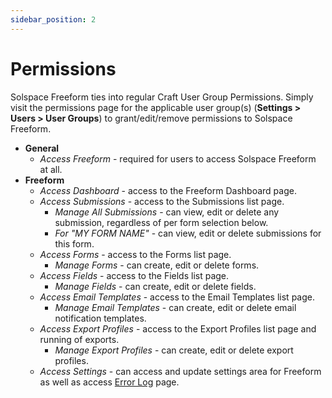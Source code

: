 ```yaml
---
sidebar_position: 2
---
```




# Permissions

Solspace Freeform ties into regular Craft User Group Permissions. Simply visit the permissions page for the applicable user group(s) (**Settings > Users > User Groups**) to grant/edit/remove permissions to Solspace Freeform.

<Photo img={PermissionPhoto} alt="Permissions" />

- **General**
  - _Access Freeform_ - required for users to access Solspace Freeform at all.
- **Freeform**
  - _Access Dashboard_ - access to the Freeform Dashboard page.
  - _Access Submissions_ - access to the Submissions list page.
    - _Manage All Submissions_ - can view, edit or delete any submission, regardless of per form selection below.
    - _For "MY FORM NAME"_ - can view, edit or delete submissions for this form.
  - _Access Forms_ - access to the Forms list page.
    - _Manage Forms_ - can create, edit or delete forms.
  - _Access Fields_ - access to the Fields list page.
    - _Manage Fields_ - can create, edit or delete fields.
  - _Access Email Templates_ - access to the Email Templates list page.
    - _Manage Email Templates_ - can create, edit or delete email notification templates.
  - _Access Export Profiles_ - access to the Export Profiles list page and running of exports.
    - _Manage Export Profiles_ - can create, edit or delete export profiles.
  - _Access Settings_ - can access and update settings area for Freeform as well as access [Error Log](../configuration/settings#error-log) page.
